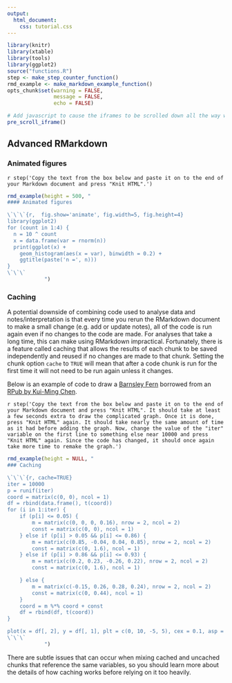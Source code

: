 ```yaml
---
output:
  html_document:
    css: tutorial.css
---
```


```r
library(knitr)
library(xtable)
library(tools)
library(ggplot2)
source("functions.R")
step <- make_step_counter_function()
rmd_example <- make_markdown_example_function()
opts_chunk$set(warning = FALSE,
               message = FALSE,
               echo = FALSE)

```

```r
# Add javascript to cause the iframes to be scrolled down all the way when the page loads. 
pre_scroll_iframe()
```


## Advanced **R**Markdown


### Animated figures

`r step('Copy the text from the box below and paste it on to the end of your Markdown document and press "Knit HTML".')`

```r
rmd_example(height = 500, "
#### Animated figures

\`\`\`{r,  fig.show='animate', fig.width=5, fig.height=4}
library(ggplot2)
for (count in 1:4) {
  n = 10 ^ count
  x = data.frame(var = rnorm(n))
  print(ggplot(x) +
    geom_histogram(aes(x = var), binwidth = 0.2) +
    ggtitle(paste('n =', n)))
}
\`\`\`
            ")

```


### Caching

A potential downside of combining code used to analyse data and notes/interpretation is that every time you rerun the RMarkdown document to make a small change (e.g. add or update notes), all of the code is run again even if no changes to the code are made.
For analyses that take a long time, this can make using RMarkdown impractical.
Fortunately, there is a feature called caching that allows the results of each chunk to be saved independently and reused if no changes are made to that chunk.
Setting the chunk option `cache` to `TRUE` will mean that after a code chunk is run for the first time it will not need to be run again unless it changes.

Below is an example of code to draw a [Barnsley Fern](https://en.wikipedia.org/wiki/Barnsley_fern) borrowed from an [RPub by Kui-Ming Chen](https://rpubs.com/BenChen/fern_fractal).

`r step('Copy the text from the box below and paste it on to the end of your Markdown document and press "Knit HTML". It should take at least a few seconds extra to draw the complicated graph. Once it is done, press "Knit HTML" again. It should take nearly the same amount of time as it had before adding the graph. Now, change the value of the "iter" variable on the first line to something else near 10000 and press "Knit HTML" again. Since the code has changed, it should once again take more time to remake the graph.')` 

```r
rmd_example(height = NULL, "
### Caching

\`\`\`{r, cache=TRUE}
iter = 10000
p = runif(iter)
coord = matrix(c(0, 0), ncol = 1)
df = rbind(data.frame(), t(coord))
for (i in 1:iter) {
    if (p[i] <= 0.05) {
        m = matrix(c(0, 0, 0, 0.16), nrow = 2, ncol = 2)
        const = matrix(c(0, 0), ncol = 1)
    } else if (p[i] > 0.05 && p[i] <= 0.86) {
        m = matrix(c(0.85, -0.04, 0.04, 0.85), nrow = 2, ncol = 2)
        const = matrix(c(0, 1.6), ncol = 1)
    } else if (p[i] > 0.86 && p[i] <= 0.93) {
        m = matrix(c(0.2, 0.23, -0.26, 0.22), nrow = 2, ncol = 2)
        const = matrix(c(0, 1.6), ncol = 1)

    } else {
        m = matrix(c(-0.15, 0.26, 0.28, 0.24), nrow = 2, ncol = 2)
        const = matrix(c(0, 0.44), ncol = 1)
    }
    coord = m %*% coord + const
    df = rbind(df, t(coord))
}

plot(x = df[, 2], y = df[, 1], plt = c(0, 10, -5, 5), cex = 0.1, asp = 1)
\`\`\`
            ")
```

There are subtle issues that can occur when mixing cached and uncached chunks that reference the same variables, so you should learn more about the details of how caching works before relying on it too heavily.

